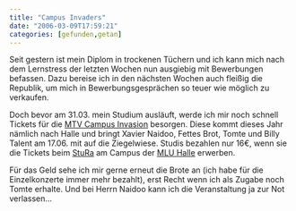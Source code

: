 ```yaml
---
title: "Campus Invaders"
date: "2006-03-09T17:59:21"
categories: [gefunden,getan]
---
```


Seit gestern ist mein Diplom in trockenen Tüchern und ich kann mich nach dem Lernstress der letzten Wochen nun ausgiebig mit Bewerbungen befassen. Dazu bereise ich in den nächsten Wochen auch fleißig die Republik, um mich in Bewerbungsgesprächen so teuer wie möglich zu verkaufen.

Doch bevor am 31.03. mein Studium ausläuft, werde ich mir noch schnell Tickets für die [MTV Campus Invasion](http://www.mtv.de/campus/) besorgen. Diese kommt dieses Jahr nämlich nach Halle und bringt Xavier Naidoo, Fettes Brot, Tomte und Billy Talent am 17.06. mit auf die Ziegelwiese. Studis bezahlen nur 16€, wenn sie die Tickets beim [StuRa](http://www.stura.uni-halle.de/aktuelles/aktuelles.php?aktion=meldung&nummer=113) am Campus der [MLU Halle](http://www.uni-halle.de/) erwerben.

Für das Geld sehe ich mir gerne erneut die Brote an (ich habe für die Einzelkonzerte immer mehr bezahlt), erst Recht wenn ich als Zugabe noch Tomte erhalte. Und bei Herrn Naidoo kann ich die Veranstaltung ja zur Not verlassen...
